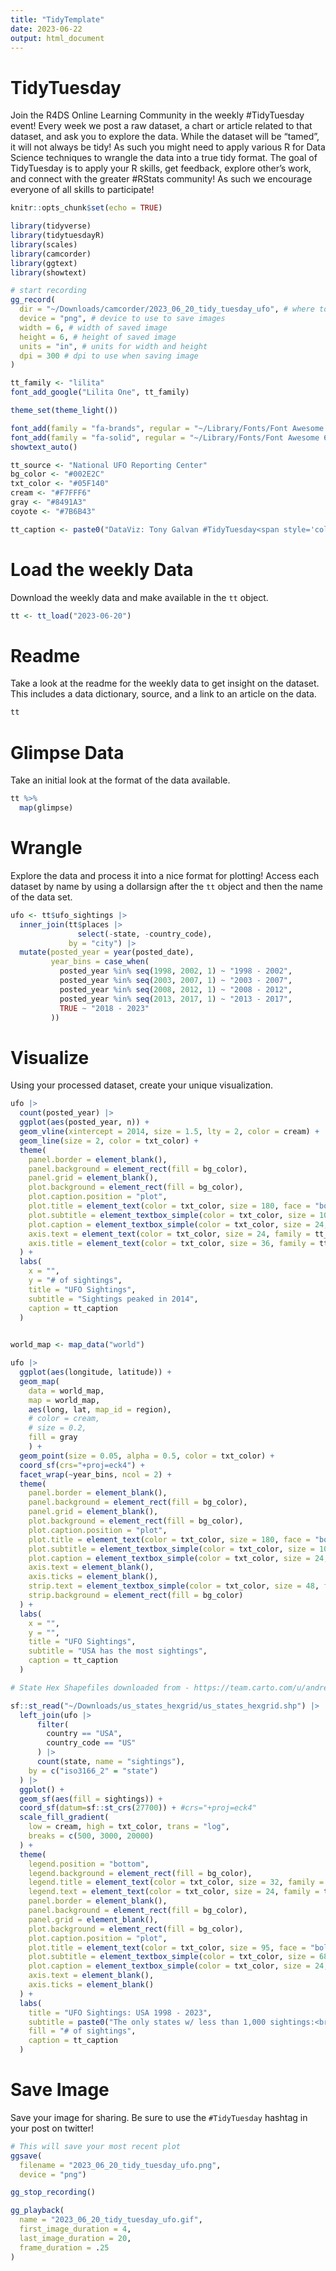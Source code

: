 ```yaml
---
title: "TidyTemplate"
date: 2023-06-22
output: html_document
---
```


# TidyTuesday

Join the R4DS Online Learning Community in the weekly #TidyTuesday event!
Every week we post a raw dataset, a chart or article related to that dataset, and ask you to explore the data.
While the dataset will be “tamed”, it will not always be tidy! As such you might need to apply various R for Data Science techniques to wrangle the data into a true tidy format.
The goal of TidyTuesday is to apply your R skills, get feedback, explore other’s work, and connect with the greater #RStats community!
As such we encourage everyone of all skills to participate!

```r

knitr::opts_chunk$set(echo = TRUE)

library(tidyverse)
library(tidytuesdayR)
library(scales)
library(camcorder)
library(ggtext)
library(showtext)

# start recording
gg_record(
  dir = "~/Downloads/camcorder/2023_06_20_tidy_tuesday_ufo", # where to save the recording
  device = "png", # device to use to save images
  width = 6, # width of saved image
  height = 6, # height of saved image
  units = "in", # units for width and height
  dpi = 300 # dpi to use when saving image
)

tt_family <- "lilita"
font_add_google("Lilita One", tt_family)

theme_set(theme_light())

font_add(family = "fa-brands", regular = "~/Library/Fonts/Font Awesome 6 Brands-Regular-400.otf")
font_add(family = "fa-solid", regular = "~/Library/Fonts/Font Awesome 6 Free-Solid-900.otf")
showtext_auto()

tt_source <- "National UFO Reporting Center"
bg_color <- "#002E2C"
txt_color <- "#05F140"
cream <- "#F7FFF6"  
gray <- "#8491A3"
coyote <- "#7B6B43"

tt_caption <- paste0("DataViz: Tony Galvan #TidyTuesday<span style='color:", bg_color, ";'>..</span><span style='font-family:fa-solid;color:", txt_color, ";'>&#xf0ce;</span><span style='color:", bg_color, ";'>.</span><span style='color:", txt_color, ";'>", tt_source, "</span><span style='color:", bg_color, ";'>..</span><span style='font-family:fa-brands;color:", txt_color, ";'>&#xf099;</span><span style='color:", bg_color, ";'>.</span><span style='color:", txt_color, ";'>@GDataScience1</span><span style='color:", bg_color, ";'>..</span><span style='font-family:fa-brands;color:", txt_color, ";'>&#xf09b;</span><span style='color:", bg_color, ";'>.</span><span style='color:", txt_color, ";'>GDataScience</span><span style='color:", bg_color, ";'>..</span>")

```

# Load the weekly Data

Download the weekly data and make available in the `tt` object.

```r

tt <- tt_load("2023-06-20")

```


# Readme

Take a look at the readme for the weekly data to get insight on the dataset.
This includes a data dictionary, source, and a link to an article on the data.

```r

tt

```


# Glimpse Data

Take an initial look at the format of the data available.

```r

tt %>% 
  map(glimpse)

```

# Wrangle

Explore the data and process it into a nice format for plotting! Access each dataset by name by using a dollarsign after the `tt` object and then the name of the data set.

```r

ufo <- tt$ufo_sightings |> 
  inner_join(tt$places |>
               select(-state, -country_code), 
             by = "city") |>
  mutate(posted_year = year(posted_date),
         year_bins = case_when(
           posted_year %in% seq(1998, 2002, 1) ~ "1998 - 2002",
           posted_year %in% seq(2003, 2007, 1) ~ "2003 - 2007",
           posted_year %in% seq(2008, 2012, 1) ~ "2008 - 2012",
           posted_year %in% seq(2013, 2017, 1) ~ "2013 - 2017",
           TRUE ~ "2018 - 2023"
         ))

```


# Visualize

Using your processed dataset, create your unique visualization.

```r

ufo |>
  count(posted_year) |>
  ggplot(aes(posted_year, n)) +
  geom_vline(xintercept = 2014, size = 1.5, lty = 2, color = cream) +
  geom_line(size = 2, color = txt_color) +
  theme(
    panel.border = element_blank(),
    panel.background = element_rect(fill = bg_color),
    panel.grid = element_blank(),
    plot.background = element_rect(fill = bg_color),
    plot.caption.position = "plot",
    plot.title = element_text(color = txt_color, size = 180, face = "bold", family = tt_family),
    plot.subtitle = element_textbox_simple(color = txt_color, size = 100, family = tt_family),
    plot.caption = element_textbox_simple(color = txt_color, size = 24, family = tt_family),
    axis.text = element_text(color = txt_color, size = 24, family = tt_family),
    axis.title = element_text(color = txt_color, size = 36, family = tt_family)
  ) +
  labs(
    x = "",
    y = "# of sightings",
    title = "UFO Sightings",
    subtitle = "Sightings peaked in 2014",
    caption = tt_caption
  )
  
```


```r

world_map <- map_data("world")

ufo |> 
  ggplot(aes(longitude, latitude)) +
  geom_map(
    data = world_map, 
    map = world_map,
    aes(long, lat, map_id = region),
    # color = cream,
    # size = 0.2,
    fill = gray
    ) +
  geom_point(size = 0.05, alpha = 0.5, color = txt_color) +
  coord_sf(crs="+proj=eck4") +
  facet_wrap(~year_bins, ncol = 2) +
  theme(
    panel.border = element_blank(),
    panel.background = element_rect(fill = bg_color),
    panel.grid = element_blank(),
    plot.background = element_rect(fill = bg_color),
    plot.caption.position = "plot",
    plot.title = element_text(color = txt_color, size = 180, face = "bold", family = tt_family),
    plot.subtitle = element_textbox_simple(color = txt_color, size = 100, family = tt_family),
    plot.caption = element_textbox_simple(color = txt_color, size = 24, family = tt_family),
    axis.text = element_blank(),
    axis.ticks = element_blank(),
    strip.text = element_textbox_simple(color = txt_color, size = 48, family = tt_family),
    strip.background = element_rect(fill = bg_color)
  ) +
  labs(
    x = "",
    y = "",
    title = "UFO Sightings",
    subtitle = "USA has the most sightings",
    caption = tt_caption
  )

```


```r

# State Hex Shapefiles downloaded from - https://team.carto.com/u/andrew/tables/andrew.us_states_hexgrid/public/map

sf::st_read("~/Downloads/us_states_hexgrid/us_states_hexgrid.shp") |>
  left_join(ufo |>
      filter(
        country == "USA",
        country_code == "US"
      ) |>
      count(state, name = "sightings"),
    by = c("iso3166_2" = "state")
  ) |>
  ggplot() +
  geom_sf(aes(fill = sightings)) +
  coord_sf(datum=sf::st_crs(27700)) + #crs="+proj=eck4"
  scale_fill_gradient(
    low = cream, high = txt_color, trans = "log",
    breaks = c(500, 3000, 20000)
  ) +
  theme(
    legend.position = "bottom",
    legend.background = element_rect(fill = bg_color),
    legend.title = element_text(color = txt_color, size = 32, family = tt_family),
    legend.text = element_text(color = txt_color, size = 24, family = tt_family),
    panel.border = element_blank(),
    panel.background = element_rect(fill = bg_color),
    panel.grid = element_blank(),
    plot.background = element_rect(fill = bg_color),
    plot.caption.position = "plot",
    plot.title = element_text(color = txt_color, size = 95, face = "bold", family = tt_family),
    plot.subtitle = element_textbox_simple(color = txt_color, size = 68, family = tt_family, lineheight = 0.1),
    plot.caption = element_textbox_simple(color = txt_color, size = 24, family = tt_family),
    axis.text = element_blank(),
    axis.ticks = element_blank()
  ) +
  labs(
    title = "UFO Sightings: USA 1998 - 2023",
    subtitle = paste0("The only states w/ less than 1,000 sightings:<br><span style='color:", cream, ";'>North Dakota, Hawaii, Wyoming,<br>South Dakota, & Alaska</span>"),
    fill = "# of sightings",
    caption = tt_caption
  )
```


# Save Image

Save your image for sharing. Be sure to use the `#TidyTuesday` hashtag in your post on twitter! 

```r

# This will save your most recent plot
ggsave(
  filename = "2023_06_20_tidy_tuesday_ufo.png",
  device = "png")

gg_stop_recording()

gg_playback(
  name = "2023_06_20_tidy_tuesday_ufo.gif",
  first_image_duration = 4,
  last_image_duration = 20,
  frame_duration = .25
)

```
